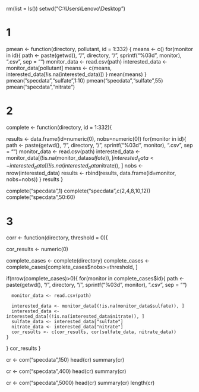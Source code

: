 
rm(list = ls())
setwd("C:\\Users\\Lenovo\\Desktop")


# 1

pmean <- function(directory, pollutant, id = 1:332) {
  means <- c()
  for(monitor in id){
    path <- paste(getwd(), "/", directory, "/", sprintf("%03d", monitor), ".csv", sep = "")
    monitor_data <- read.csv(path)
    interested_data <- monitor_data[pollutant]
    means <- c(means, interested_data[!is.na(interested_data)])
  }
  mean(means)
}
pmean("specdata","sulfate",1:10)
pmean("specdata","sulfate",55)
pmean("specdata","nitrate")


# 2

complete <- function(directory, id = 1:332){
  
  results <- data.frame(id=numeric(0), nobs=numeric(0))
  for(monitor in id){
    path <- paste(getwd(), "/", directory, "/", sprintf("%03d", monitor), ".csv", sep = "")
    monitor_data <- read.csv(path)
    interested_data <- monitor_data[(!is.na(monitor_data$sulfate)), ]
    interested_data <- interested_data[(!is.na(interested_data$nitrate)), ]
    nobs <- nrow(interested_data)
    results <- rbind(results, data.frame(id=monitor, nobs=nobs))
  }
  results
}

complete("specdata",1)
complete("specdata",c(2,4,8,10,12))
complete("specdata",50:60)


# 3

corr <- function(directory, threshold = 0){

  cor_results <- numeric(0)
  
  complete_cases <- complete(directory)
  complete_cases <- complete_cases[complete_cases$nobs>=threshold, ]
  
  if(nrow(complete_cases)>0){
    for(monitor in complete_cases$id){
      path <- paste(getwd(), "/", directory, "/", sprintf("%03d", monitor), ".csv", sep = "")

      monitor_data <- read.csv(path)
      
      interested_data <- monitor_data[(!is.na(monitor_data$sulfate)), ]
      interested_data <- interested_data[(!is.na(interested_data$nitrate)), ]
      sulfate_data <- interested_data["sulfate"]
      nitrate_data <- interested_data["nitrate"]
      cor_results <- c(cor_results, cor(sulfate_data, nitrate_data))
    }
  }
  cor_results
}

cr <- corr("specdata",150) 
head(cr)
summary(cr)

cr <- corr("specdata",400) 
head(cr)
summary(cr)

cr <- corr("specdata",5000) 
head(cr)
summary(cr)
length(cr)



